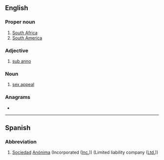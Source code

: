 {{also|ᎦᎪ|Appendix:Variations of "sa"}}
==English==

===Proper noun===
{{en-proper noun}}

# [[South Africa]]
# [[South America]]

===Adjective===
{{en-adj|?}}

# [[sub anno]]

===Noun===
{{en-noun|?}}

# {{lb|en|dated}} [[sex appeal]]

===Anagrams===
* {{anagrams|en|A's|A*'s|A*s|A+'s|A-'s|A/S|AS|As|A−'s|A♭s|A♯s|a's|a.s.|as}}

----

==Spanish==

===Abbreviation===
{{head|es|abbreviation}}

# [[sociedad|Sociedad]] [[anónima|Anónima]] (Incorporated ([[Inc.]])) (Limited liability company ([[Ltd.]]))